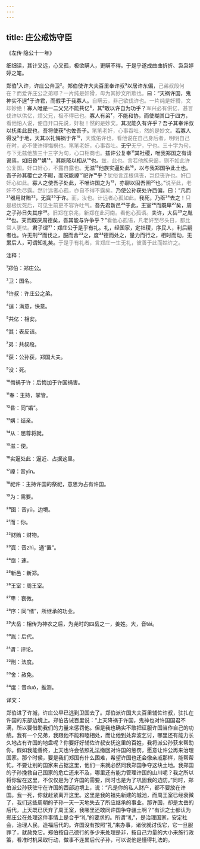 ```yaml
---
---
---
```

title: 庄公戒饬守臣
---




《左传·隐公十一年》





细细读，其计又远，心又孤，极欲瞒人，更瞒不得。于是乎遂成曲曲折折、袅袅婷婷之笔。





郑伯¹入许，许庄公奔卫²。郑伯使许大夫百里奉许叔³以居许东偏，<font color=gray font-size=0.8rem>己弟叔段何在？而爱许庄公之弟耶？一片纯是奸猾，毋为其妙文所欺也。</font>曰：“天祸许国，鬼神实不逞⁴于许君，而假手于我寡人。<font color=gray font-size=0.8rem>自瞒云，非己欲伐许也。一片纯是奸猾，文却妙绝！</font>寡人唯是一二父兄不能共亿⁵，其⁶敢以许自为功乎？<font color=gray font-size=0.8rem>军兴必有供亿，甚言伐许以供亿，烦父兄，极不得已也。</font>寡人有弟⁷，不能和协，而使糊其口于四方，<font color=gray font-size=0.8rem>看他怕人说，便自开口先说，奸极！然的是妙文。</font>其况能久有许乎？吾子其奉许叔以抚柔此民也，吾将使获⁸也佐吾子。<font color=gray font-size=0.8rem>笔笔老奸，心事吞吐，然的是妙文。</font>若寡人得没⁹于地，天其以礼悔祸于许¹⁰，<font color=gray font-size=0.8rem>天或佑许也，看他说在自己身后者，明明自己在时，必不使许得悔祸也。笔笔老奸，心事吞吐。</font>无宁<font color=gray font-size=0.8rem>无宁，宁也。三十字为句，与下无兹他族三十三字为句，心口相商也。</font>兹许公复奉¹¹其社稷，唯我郑国之有请谒焉，如旧昏¹²媾¹³，其能降以相从¹⁴也。<font color=gray font-size=0.8rem>兹，此也。言若他族来逼，则不如此许公复国。奸口奸心，不露自露也。</font>无滋¹⁵他族实逼处此¹⁶，以与我郑国争此土也。吾子孙其覆亡之不暇，而况能禋¹⁷祀许¹⁸乎？<font color=gray font-size=0.8rem>犹俗言连根俱丧，岂但丧许也。奸口奸心如此。</font>寡人之使吾子处此，不唯许国之为¹⁹，亦聊以固吾圉²⁰也。”<font color=gray font-size=0.8rem>说至此，老奸不免尽露。然计远者心孤，亦自不得不露矣。</font>乃使公孙获处许西偏，曰：“凡而²¹器用财贿²²，无寘²³于许。<font color=gray font-size=0.8rem>而，汝也。计远者心孤如此。</font>我死，乃亟²⁴去之！<font color=gray font-size=0.8rem>只是极忧死后，可见生前更不容许吐气。</font>吾先君新邑²⁵于此，王室²⁶而既卑²⁷矣，周之子孙日失其序²⁸。<font color=gray font-size=0.8rem>旧郑在京兆，新郑在此河南。看他心孤语。</font>夫许，大岳²⁹之胤³⁰也。天而既厌周德矣，吾其能与许争乎？”<font color=gray font-size=0.8rem>看他心孤语，凡老奸至尽头日，都比常人更怯。</font>君子谓³¹：郑庄公于是乎有礼。礼，经国家，定社稷，序民人，利后嗣者也。许无刑³²而伐之，服而舍³³之，度³⁴德而处之，量力而行之，相时而动，无累后人，可谓知礼矣。<font color=gray font-size=0.8rem>于是乎有礼者，言郑庄一生无礼，彼善于此而姑许之。</font>

注释：

¹郑伯：郑庄公。

²卫：国名。

³许叔：许庄公之弟。

⁴逞：满意，快意。

⁵共亿：相安。

⁶其：表反诘。

⁷弟：共叔段。

⁸获：公孙获，郑国大夫。

⁹没：死。

¹⁰悔祸于许：后悔加于许国祸害。

¹¹奉：主持，掌管。

¹²昏：同“婚”。

¹³媾：结亲。

¹⁴从：屈尊将就。

¹⁵滋：使。

¹⁶实逼处此：逼近、占据这里。

¹⁷禋：音yīn。

¹⁸祀许：主持许国的祭祀，意思为占有许国。

¹⁹为：需要。

²⁰圉：音yǔ，边境。

²¹而：你。

²²财贿：财物。

²³寘：音zhì，通“置”。

²⁴亟：速。

²⁵新邑：新郑。

²⁶王室：周王室。

²⁷卑：衰微。

²⁸序：同“绪”，所继承的功业。

²⁹大岳：相传为神农之后，为尧时的四岳之一，姜姓。大，音tài。

³⁰胤：后代。

³¹谓：评论。

³²刑：法度。

³³舍：赦免。

³⁴度：音duó，推测。

译文：

郑伯进了许城，许庄公早已逃到卫国去了。郑伯派许国大夫百里辅佐许叔，驻扎在许国的东部边境上。郑伯告诫百里说：“上天降祸于许国，鬼神也对许国国君不满，所以要借助我们的力量来惩罚他。但是我也确实不敢把征服许国当作自己的功绩。我有一个兄弟，我跟他不能和睦相处，而让他到处奔波乞讨，哪里还有能力长久地占有许国的地盘呢？你要好好辅佐许叔安抚这里的百姓，我将派公孙获来帮助你。假如我能善终，上天也许会依照礼法撤回对许国的惩罚，愿意让许公再来治理国家。那个时侯，要是我们郑国有什么困难，希望许国也还会像亲戚那样，能帮帮忙。不要让别的国家来占据这里，他们一来就必然同我郑国争夺这块土地。我郑国的子孙挽救自己国家的危亡还来不及，哪里还有能力管理许国的山川呢？我之所以将你留在这里，不仅仅是为了许国的需要，同时也是为了巩固我的边防。”同时，郑伯派公孙获驻守在许国的西部边境上，说：“凡是你的私人财产，都不要放在许国。我一死，你就赶紧离开这里。这里是我的祖先新建的城池，而周王室已经衰微了，我们这些周朝的子孙一天一天地失去了所应继承的事业。那许国，却是太岳的后代，上天既已厌弃了周王室，我哪里还敢同许国争夺疆土啊？”有识之士都认为郑庄公在处理这件事情上是合乎“礼”的要求的。所谓“礼”，是治理国家，安定社会，治理人民，造福后代的。许国没有按照“礼”来办事，诸侯就讨伐它，它一旦服罪了，就赦免它。郑伯按自己德行的多少来处理是非，按自己力量的大小来施行政策，看准时机采取行动，做事不连累后代子孙，可以说他是懂得礼法的。